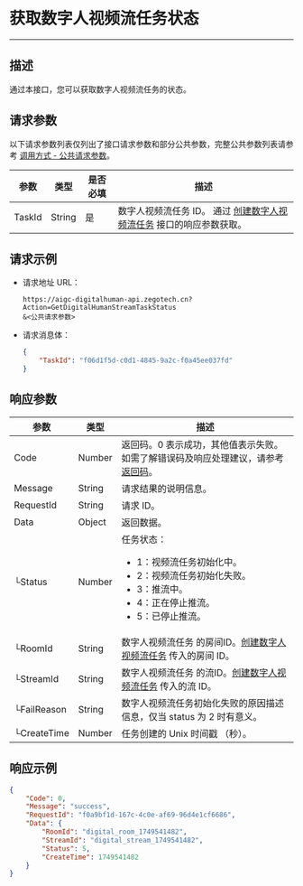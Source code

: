 # 获取数字人视频流任务状态

---

##  描述

通过本接口，您可以获取数字人视频流任务的状态。


<PostPrototype link="https://aigc-digitalhuman-api.zegotech.cn?Action=GetDigitalHumanStreamTaskStatus" />

## 请求参数

以下请求参数列表仅列出了接口请求参数和部分公共参数，完整公共参数列表请参考 [调用方式 - 公共请求参数](./../accessing-server-apis.mdx#公共请求参数)。

| 参数               | 类型   | 是否必填 | 描述             |
|------------------|------|------|-------------------------|
| TaskId      | String | 是    | 数字人视频流任务 ID。 通过 [创建数字人视频流任务](./create-digital-human-stream-task.mdx) 接口的响应参数获取。    |

## 请求示例

- 请求地址 URL：

    ```https
    https://aigc-digitalhuman-api.zegotech.cn?Action=GetDigitalHumanStreamTaskStatus
    &<公共请求参数>
    ```

- 请求消息体：

    ```json
    {
        "TaskId": "f06d1f5d-c0d1-4845-9a2c-f0a45ee037fd"
    }
    ```

## 响应参数

| 参数 | 类型 | 描述 |
|------|------|------|
| Code | Number | 返回码。0 表示成功，其他值表示失败。如需了解错误码及响应处理建议，请参考 [返回码](./../return-codes.mdx)。 |
| Message | String | 请求结果的说明信息。 |
| RequestId | String | 请求 ID。 |
| Data | Object | 返回数据。 |
| └Status      | Number       | 任务状态：<ul><li>1：视频流任务初始化中。</li><li>2：视频流任务初始化失败。</li><li>3：推流中。</li><li>4：正在停止推流。</li><li>5：已停止推流。</li></ul> |
| └RoomId | String | 数字人视频流任务 的房间ID。[创建数字人视频流任务](./create-digital-human-stream-task.mdx) 传入的房间 ID。 |
| └StreamId | String | 数字人视频流任务 的流ID。[创建数字人视频流任务](./create-digital-human-stream-task.mdx) 传入的流 ID。 |
| └FailReason | String | 数字人视频流任务初始化失败的原因描述信息，仅当 status 为 2 时有意义。 |
| └CreateTime  | Number       | 任务创建的 Unix 时间戳 （秒）。 |

## 响应示例

```json
{
    "Code": 0,
    "Message": "success",
    "RequestId": "f0a9bf1d-167c-4c0e-af69-96d4e1cf6686",
    "Data": {
        "RoomId": "digital_room_1749541482",
        "StreamId": "digital_stream_1749541482",
        "Status": 5,
        "CreateTime": 1749541482
    }
}
```